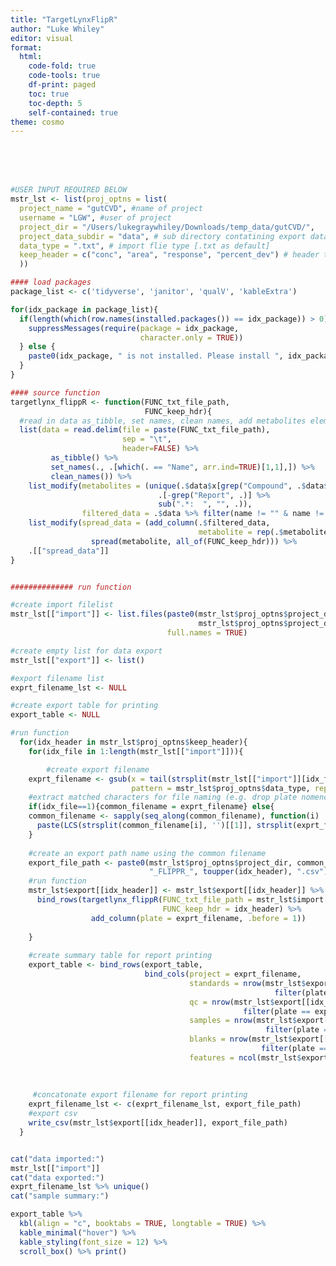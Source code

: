 ```yaml
---
title: "TargetLynxFlipR"
author: "Luke Whiley"
editor: visual
format:
  html:
    code-fold: true
    code-tools: true
    df-print: paged
    toc: true
    toc-depth: 5
    self-contained: true
theme: cosmo
---
```


<!--# Quarto notebook for flipping targetLynx data -->

<!--# Notebook instructions: -->

\
<!--# User options are included in chunk 1 -->\
<!--# project folder must be set up as parent_directory/data-->\
<!--# default data type: import = .txt; export = .csv -->

<!--# required packages: 'tidyverse', 'janitor', 'qualV', 'kableExtra' -->

```r

#USER INPUT REQUIRED BELOW
mstr_lst <- list(proj_optns = list(
  project_name = "gutCVD", #name of project
  username = "LGW", #user of project
  project_dir = "/Users/lukegraywhiley/Downloads/temp_data/gutCVD/",
  project_data_subdir = "data", # sub directory contatining export data from TargetLynx
  data_type = ".txt", # import flie type [.txt as default]
  keep_header = c("conc", "area", "response", "percent_dev") # header to keep [e.g c("response", "conc", "area") etc]
  ))

```

<!--# load packages and flip data-->

```r

#### load packages
package_list <- c('tidyverse', 'janitor', 'qualV', 'kableExtra')

for(idx_package in package_list){
  if(length(which(row.names(installed.packages()) == idx_package)) > 0){
    suppressMessages(require(package = idx_package,
                             character.only = TRUE))
  } else {
    paste0(idx_package, " is not installed. Please install ", idx_package, " before continuing.") %>% print()
  }
}

#### source function
targetlynx_flippR <- function(FUNC_txt_file_path,
                              FUNC_keep_hdr){
  #read in data as_tibble, set names, clean names, add metabolites element to list, filter blank space, filter column headers row, spread data
  list(data = read.delim(file = paste(FUNC_txt_file_path), 
                         sep = "\t",
                         header=FALSE) %>% 
         as_tibble() %>%
         set_names(., .[which(. == "Name", arr.ind=TRUE)[1,1],]) %>%
         clean_names()) %>%
    list_modify(metabolites = (unique(.$data$x[grep("Compound", .$data$x)]) %>%
                                 .[-grep("Report", .)] %>%
                                 sub(".*:  ", "", .)),
                filtered_data = .$data %>% filter(name != "" & name != "Name")) %>%
    list_modify(spread_data = (add_column(.$filtered_data, 
                                          metabolite = rep(.$metabolites, each = length(unique(.$filtered_data$name))))) %>% select(name, type, metabolite, all_of(FUNC_keep_hdr)) %>% 
                  spread(metabolite, all_of(FUNC_keep_hdr))) %>%
    .[["spread_data"]]
}


############## run function

#create import filelist
mstr_lst[["import"]] <- list.files(paste0(mstr_lst$proj_optns$project_dir,
                                          mstr_lst$proj_optns$project_data_subdir),
                                   full.names = TRUE)

#create empty list for data export
mstr_lst[["export"]] <- list()

#export filename list 
exprt_filename_lst <- NULL

#create export table for printing
export_table <- NULL

#run function
  for(idx_header in mstr_lst$proj_optns$keep_header){
    for(idx_file in 1:length(mstr_lst[["import"]])){

        #create export filename
    exprt_filename <- gsub(x = tail(strsplit(mstr_lst[["import"]][idx_file], "/")[[1]], n=1), 
                           pattern = mstr_lst$proj_optns$data_type, replacement = "")
    #extract matched characters for file naming (e.g. drop plate nomenclature)
    if(idx_file==1){common_filename = exprt_filename} else{
    common_filename <- sapply(seq_along(common_filename), function(i)
      paste(LCS(strsplit(common_filename[i], '')[[1]], strsplit(exprt_filename[i], '')[[1]])$LCS, collapse = ""))
    }
    
    #create an export path name using the common filename
    export_file_path <- paste0(mstr_lst$proj_optns$project_dir, common_filename, 
                               "_FLIPPR_", toupper(idx_header), ".csv")
    #run function
    mstr_lst$export[[idx_header]] <- mstr_lst$export[[idx_header]] %>% 
      bind_rows(targetlynx_flippR(FUNC_txt_file_path = mstr_lst$import[idx_file],
                                  FUNC_keep_hdr = idx_header) %>%
                  add_column(plate = exprt_filename, .before = 1))
    
    }
    
    #create summary table for report printing
    export_table <- bind_rows(export_table,
                              bind_cols(project = exprt_filename,
                                        standards = nrow(mstr_lst$export[[idx_header]] %>% 
                                                           filter(plate == exprt_filename & type == "Standard")),
                                        qc = nrow(mstr_lst$export[[idx_header]] %>%
                                                    filter(plate == exprt_filename & type == "QC")),
                                        samples = nrow(mstr_lst$export[[idx_header]] %>% 
                                                         filter(plate == exprt_filename & type == "Analyte")),
                                        blanks = nrow(mstr_lst$export[[idx_header]] %>% 
                                                        filter(plate == exprt_filename & type == "Blank")),
                                        features = ncol(mstr_lst$export[[idx_header]])-1))
    
   
    
     #concatonate export filename for report printing
    exprt_filename_lst <- c(exprt_filename_lst, export_file_path)
    #export csv
    write_csv(mstr_lst$export[[idx_header]], export_file_path)
  }


cat("data imported:")
mstr_lst[["import"]]
cat("data exported:")
exprt_filename_lst %>% unique()
cat("sample summary:")


```

```r
export_table %>%
  kbl(align = "c", booktabs = TRUE, longtable = TRUE) %>%
  kable_minimal("hover") %>%
  kable_styling(font_size = 12) %>%
  scroll_box() %>% print()
```
